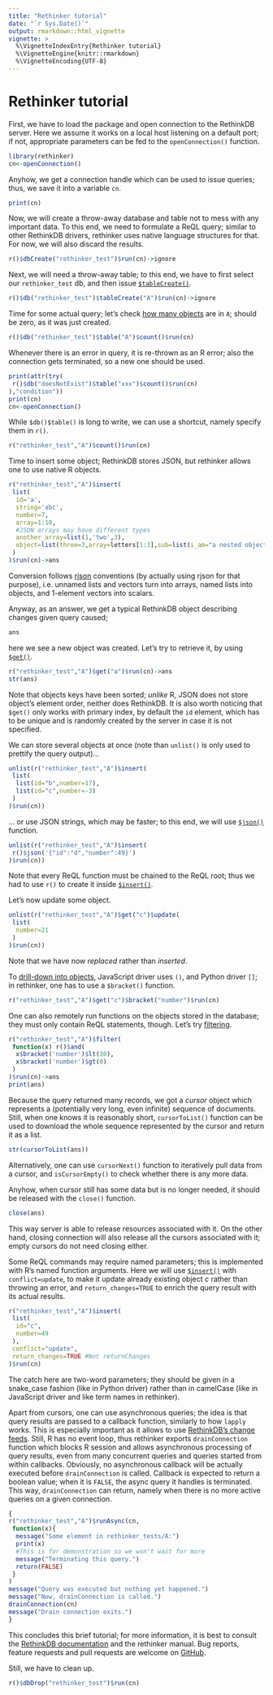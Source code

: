 ```yaml
---
title: "Rethinker tutorial"
date: "`r Sys.Date()`"
output: rmarkdown::html_vignette
vignette: >
  %\VignetteIndexEntry{Rethinker tutorial}
  %\VignetteEngine{knitr::rmarkdown}
  %\VignetteEncoding{UTF-8}
---
```


# Rethinker tutorial

First, we have to load the package and open connection to the RethinkDB server.
Here we assume it works on a local host listening on a default port; if not, appropriate parameters can be fed to the `openConnection()` function.

```r
library(rethinker)
cn<-openConnection()
```
Anyhow, we get a connection handle which can be used to issue queries; thus, we save it into a variable `cn`.

```r
print(cn)
```

Now, we will create a throw-away database and table not to mess with any important data.
To this end, we need to formulate a ReQL query; similar to other RethinkDB drivers, rethinker uses native language structures for that.
For now, we will also discard the results.

```r
r()$dbCreate("rethinker_test")$run(cn)->ignore
```

Next, we will need a throw-away table; to this end, we have to first select our `rethinker_test` db, and then issue [`$tableCreate()`](https://rethinkdb.com/api/javascript/table_create/).

```r
r()$db("rethinker_test")$tableCreate("A")$run(cn)->ignore
```

Time for some actual query; let's check [how many objects](https://rethinkdb.com/api/javascript/count/) are in `A`; should be zero, as it was just created.

```r
r()$db("rethinker_test")$table("A")$count()$run(cn)
```

Whenever there is an error in query, it is re-thrown as an R error; also the connection gets terminated, so a new one should be used.

```r
print(attr(try(
 r()$db("doesNotExist")$table("xxx")$count()$run(cn)
),"condition"))
print(cn)
cn<-openConnection()
```

While `$db()$table()` is long to write, we can use a shortcut, namely specify them in `r()`.

```r
r("rethinker_test","A")$count()$run(cn)
```

Time to insert some object; RethinkDB stores JSON, but rethinker allows one to use native R objects.

```r
r("rethinker_test","A")$insert(
 list(
  id='a',
  string='abc',
  number=7,
  array=1:10,
  #JSON arrays may have different types
  another_array=list(1,'two',3),
  object=list(three=3,array=letters[1:3],sub=list(i_am="a nested object"))
 )
)$run(cn)->ans
```

Conversion follows [rjson](https://CRAN.R-project.org/package=rjson) conventions (by actually using rjson for that purpose), i.e. unnamed lists and vectors turn into arrays, named lists into objects, and 1-element vectors into scalars.

Anyway, as an answer, we get a typical RethinkDB object describing changes given query caused;

```r
ans
```

here we see a new object was created.
Let's try to retrieve it, by using [`$get()`](https://rethinkdb.com/api/javascript/get/).

```r
r("rethinker_test","A")$get("a")$run(cn)->ans
str(ans)
```

Note that objects keys have been sorted; *unlike* R, JSON does not store object's element order, neither does RethinkDB.
It is also worth noticing that `$get()` only works with primary index, by default the `id` element, which has to be unique and is randomly created by the server in case it is not specified.

We can store several objects at once (note than `unlist()` is only used to prettify the query output)...

```r
unlist(r("rethinker_test","A")$insert(
 list(
  list(id="b",number=17),
  list(id="c",number=-3)
 )
)$run(cn))
```

... or use JSON strings, which may be faster; to this end, we will use [`$json()`](https://rethinkdb.com/api/javascript/json/) function.

```r
unlist(r("rethinker_test","A")$insert(
 r()$json('{"id":"d","number":49}')
)$run(cn))
```
Note that every ReQL function must be chained to the ReQL root; thus we had to use `r()` to create it inside [`$insert()`](https://rethinkdb.com/api/javascript/insert/).

Let's now update some object.

```r
unlist(r("rethinker_test","A")$get("c")$update(
 list(
  number=21
 )
)$run(cn))
```
Note that we have now *replaced* rather than *inserted*.

To [drill-down into objects](https://rethinkdb.com/api/javascript/bracket/), JavaScript driver uses `()`, and Python driver `[]`; in rethinker, one has to use a `$bracket()` function.

```r
r("rethinker_test","A")$get("c")$bracket("number")$run(cn)
```

One can also remotely run functions on the objects stored in the database; they must only contain ReQL statements, though.
Let's try [filtering](https://rethinkdb.com/api/javascript/filter/).

```r
r("rethinker_test","A")$filter(
 function(x) r()$and(
  x$bracket('number')$lt(30),
  x$bracket('number')$gt(0)
 )
)$run(cn)->ans
print(ans)
```

Because the query returned many records, we got a *cursor* object which represents a (potentially very long, even infinite) sequence of documents.
Still, when one knows it is reasonably short, `cursorToList()` function can be used to download the whole sequence represented by the cursor and return it as a list.

```r
str(cursorToList(ans))
```

Alternatively, one can use `cursorNext()` function to iteratively pull data from a cursor, and `isCursorEmpty()` to check whether there is any more data.

Anyhow, when cursor still has some data but is no longer needed, it should be released with the `close()` function.

```r
close(ans)
```

This way server is able to release resources associated with it.
On the other hand, closing connection will also release all the cursors associated with it; empty cursors do not need closing either.

Some ReQL commands may require named parameters; this is implemented with R's named function arguments.
Here we will use [`$insert()`](https://rethinkdb.com/api/javascript/insert/) with `conflict=update`, to make it update already existing object *c* rather than throwing an error, and `return_changes=TRUE` to enrich the query result with its actual results.

```r
r("rethinker_test","A")$insert(
 list(
  id="c",
  number=49
 ),
 conflict="update",
 return_changes=TRUE #Not returnChanges
)$run(cn)
```

The catch here are two-word parameters; they should be given in a snake_case fashion (like in Python driver) rather than in camelCase (like in JavaScript driver and like term names in rethinker).

Apart from cursors, one can use asynchronous queries; the idea is that query results are passed to a callback function, similarly to how `lapply` works.
This is especially important as it allows to use [RethinkDB's change feeds](https://rethinkdb.com/docs/changefeeds/javascript/).
Still, R has no event loop, thus rethinker exports `drainConnection` function which blocks R session and allows asynchronous processing of query results, even from many concurrent queries and queries started from within callbacks.
Obviously, no asynchronous callback will be actually executed before `drainConnection` is called.
Callback is expected to return a boolean value; when it is `FALSE`, the async query it handles is terminated.
This way, `drainConnection` can return, namely when there is no more active queries on a given connection.

```r
{
r("rethinker_test","A")$runAsync(cn,
 function(x){
  message("Some element in rethinker_tests/A:")
  print(x)
  #This is for demonstration so we won't wait for more
  message("Terminating this query.")
  return(FALSE)
 }
)
message("Query was executed but nothing yet happened.")
message("Now, drainConnection is called.")
drainConnection(cn)
message("Drain connection exits.")
}
```

This concludes this brief tutorial; for more information, it is best to consult the [RethinkDB documentation](https://rethinkdb.com/docs/) and the rethinker manual.
Bug reports, feature requests and pull requests are welcome on [GitHub](https://github.com/mbq/rethinker).

Still, we have to clean up.
```r
r()$dbDrop("rethinker_test")$run(cn)
```
